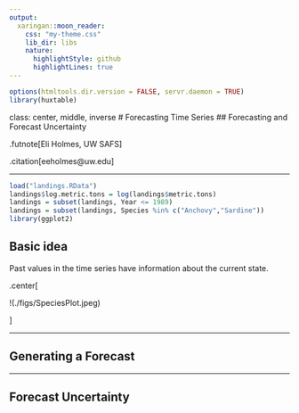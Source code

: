 ```yaml
---
output:
  xaringan::moon_reader:
    css: "my-theme.css"
    lib_dir: libs
    nature:
      highlightStyle: github
      highlightLines: true
---
```


```r
options(htmltools.dir.version = FALSE, servr.daemon = TRUE)
library(huxtable)
```

class: center, middle, inverse
# Forecasting Time Series
## Forecasting and Forecast Uncertainty

.futnote[Eli Holmes, UW SAFS]

.citation[eeholmes@uw.edu]

---

```r
load("landings.RData")
landings$log.metric.tons = log(landings$metric.tons)
landings = subset(landings, Year <= 1989)
landings = subset(landings, Species %in% c("Anchovy","Sardine"))
library(ggplot2)
```

## Basic idea

Past values in the time series have information about the current state.

.center[

!(./figs/SpeciesPlot.jpeg)

]


---

## Generating a Forecast


---

## Forecast Uncertainty
